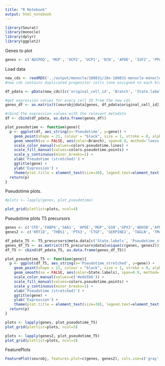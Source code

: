 ```yaml
---
title: "R Notebook"
output: html_notebook
---
```



```r
library(Seurat)
library(monocle)
library(dplyr)
library(ggplot2)
```

Genes to plot

```r
genes <- c('ADIPOQ', 'MGP', 'UCP2', 'UCP1', 'DCN', 'APOD', 'IGF2', 'PPARG', 'PRDM16', 'EBF2', 'PDGFRA', 'PDGFRB', 'FABP5', 'FABP4', 'LEP', 'CEBPA', 'CEBPB', 'CEBPD', 'G0S2', 'FOS', 'FN1', 'KRT18', 'THBS1', 'PTX3', 'CFD', 'SAA1')
```

Load data

```r
new_cds <- readRDS('../output/monocle/180831/10x-180831-monocle-monocle_genelist_T1T2T3_T4T5_res.1.5_duplicated-progenitor_stretched-pseudotime')
#new cds contains duplicated progenitor cells (one assigned to each branch) and stretched Pseudotime

df_pdata <- pData(new_cds)[c('original_cell_id', 'Branch', 'State.labels', 'Pseudotime')]

#get expression values for every cell ID from the new cds
genes_df <- as.matrix(t(seurobj@data[genes, df_pdata$original_cell_id]))

#cbind the expression values with the relevant metadata
df <- cbind(df_pdata, as.data.frame(genes_df))
```

```r
plot_pseudotime <- function(gene){
  p <- ggplot(df, aes_string(x='Pseudotime', y=gene)) +
    geom_point(shape = 21, colour = "black", size = 1, stroke = 0, alpha=0.2, aes(fill=State.labels), show.legend=F) +
    geom_smooth(se = FALSE, aes(color=Branch), span=0.9, method='loess', size=2)  + 
    scale_color_manual(values=colors.pseudotime.lines) +
    scale_fill_manual(values=colors.pseudotime.points) +
    scale_y_continuous(minor_breaks=1) +
    xlab('Pseudotime (stretched)') +
    ggtitle(gene) +
    ylab('Expression') +
    theme(plot.title = element_text(size=30), legend.text=element_text(size=30), axis.text=element_text(size=15), axis.title=element_text(size=20), legend.title=element_text(size=30), legend.key.size=unit(1.5, 'cm'))
  return(p)
}
```

Pseudotime plots.

```r
#plots <- lapply(genes, plot_pseudotime)

plot_grid(plotlist=plots, ncol=4)
```

Pseudotime plots T5 precursors

```r
genes <- c('CFD','FABP4','SAA1', 'APOE','MGP','GSN','GPX3','ADH1B','APOD','MT1X')
genes2 <- c('KRT18', 'THBS1', 'PTX3', 'CTGF', 'SERPINE2', 'TAGLN', 'TM4SF1')

df_pdata_T5 <- T5_precursors@meta.data[c('State.labels', 'Pseudotime_stretched')]
genes_df_T5 <- as.matrix(t(T5_precursors@data[unique(c(genes, genes2)),]))
df_T5 <- cbind(df_pdata_T5, as.data.frame(genes_df_T5))

plot_pseudotime_T5 <- function(gene){
  p <- ggplot(df_T5, aes_string(x='Pseudotime_stretched', y=gene)) +
    geom_point(shape = 21, colour = "black", size = 1, stroke = 0, alpha=0.2, aes(fill=State.labels), show.legend=F) +
    geom_smooth(se = FALSE, aes(color=State.labels), span=0.9, method='loess', size=2, show.legend=F)  + 
    scale_color_manual(values=c('#ede5b6')) +
    scale_fill_manual(values=colors.pseudotime.points) +
    scale_y_continuous(minor_breaks=1) +
    xlab('Pseudotime (stretched)') +
    ggtitle(gene) +
    ylab('Expression') +
    theme(plot.title = element_text(size=30), legend.text=element_text(size=30), axis.text=element_text(size=15), axis.title=element_text(size=20), legend.title=element_text(size=30), legend.key.size=unit(1.5, 'cm'))
  return(p)
}
```


```r
plots <- lapply(genes, plot_pseudotime_T5)
plot_grid(plotlist=plots, ncol=3)
```

```r
plots <- lapply(genes2, plot_pseudotime_T5)
plot_grid(plotlist=plots, ncol=3)
```

FeaturePlots

```r
FeaturePlot(seurobj, features.plot=c(genes, genes2), cols.use=c('gray', 'blue'), no.legend=F, nCol=3)
```

